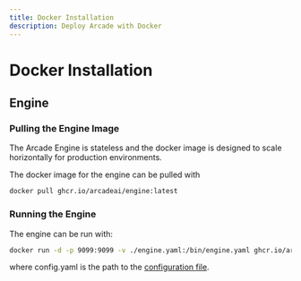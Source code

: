```yaml
---
title: Docker Installation
description: Deploy Arcade with Docker
---
```


# Docker Installation

## Engine

### Pulling the Engine Image

The Arcade Engine is stateless and the docker image is designed to scale horizontally for production environments.

The docker image for the engine can be pulled with

```bash
docker pull ghcr.io/arcadeai/engine:latest
```

### Running the Engine

The engine can be run with:

```bash
docker run -d -p 9099:9099 -v ./engine.yaml:/bin/engine.yaml ghcr.io/arcadeai/engine:latest
```

where config.yaml is the path to the [configuration file](/home/local-deployment/configure/configuration-templates).

